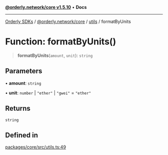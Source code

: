 [**@orderly.network/core v1.5.10**](/sdks/tech-doc/@orderly.network/core/README) • **Docs**

***

[Orderly SDKs](/sdks/tech-doc/packages) / [@orderly.network/core](/sdks/tech-doc/@orderly.network/core/README) / [utils](/sdks/tech-doc/@orderly.network/core/namespaces/utils/README) / formatByUnits

# Function: formatByUnits()

> **formatByUnits**(`amount`, `unit`): `string`

## Parameters

• **amount**: `string`

• **unit**: `number` \| `"ether"` \| `"gwei"` = `"ether"`

## Returns

`string`

## Defined in

[packages/core/src/utils.ts:49](https://github.com/OrderlyNetwork/js-sdk/blob/554ae704783e3b83c40bb234a899e8f02987d9b6/packages/core/src/utils.ts#L49)
